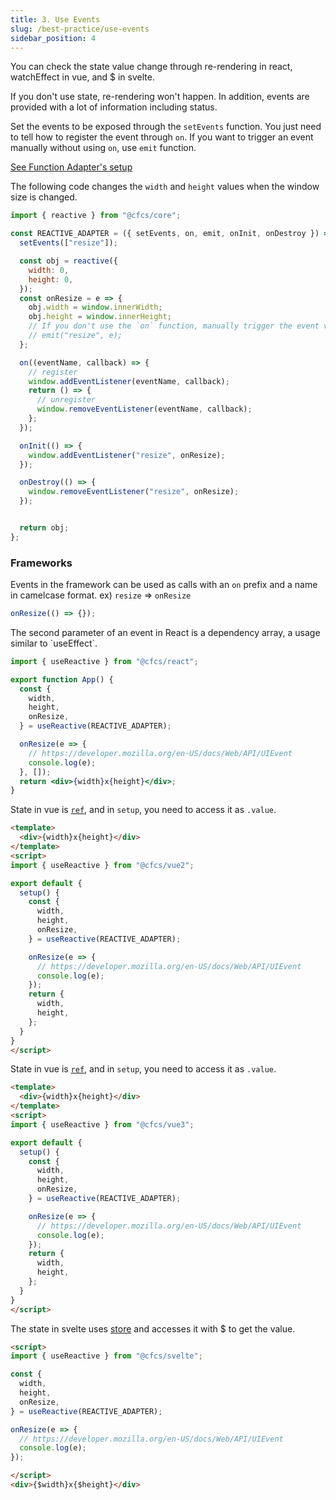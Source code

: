 ```yaml
---
title: 3. Use Events
slug: /best-practice/use-events
sidebar_position: 4
---
```




You can check the state value change through re-rendering in react, watchEffect in vue, and $ in svelte.

If you don't use state, re-rendering won't happen.
In addition, events are provided with a lot of information including status.


Set the events to be exposed through the `setEvents` function.
You just need to tell how to register the event through `on`.
If you want to trigger an event manually without using `on`, use `emit` function.

[See Function Adapter's setup](/docs/api/Core/Reactive/Interface/ReacitveSetup)


The following code changes the `width` and `height` values when the window size is changed.

```js
import { reactive } from "@cfcs/core";

const REACTIVE_ADAPTER = ({ setEvents, on, emit, onInit, onDestroy }) => {
  setEvents(["resize"]);

  const obj = reactive({
    width: 0,
    height: 0,
  });
  const onResize = e => {
    obj.width = window.innerWidth;
    obj.height = window.innerHeight;
    // If you don't use the `on` function, manually trigger the event via `emit`.
    // emit("resize", e);
  };

  on((eventName, callback) => {
    // register
    window.addEventListener(eventName, callback);
    return () => {
      // unregister
      window.removeEventListener(eventName, callback);
    };
  });

  onInit(() => {
    window.addEventListener("resize", onResize);
  });

  onDestroy(() => {
    window.removeEventListener("resize", onResize);
  });


  return obj;
};
```


### Frameworks
Events in the framework can be used as calls with an `on` prefix and a name in camelcase format.
ex) `resize` => `onResize`

```js
onResize(() => {});
```
<FrameworkTabs>
  <TabItem value="react">
The second parameter of an event in React is a dependency array, a usage similar to `useEffect`.

```jsx
import { useReactive } from "@cfcs/react";

export function App() {
  const {
    width,
    height,
    onResize,
  } = useReactive(REACTIVE_ADAPTER);

  onResize(e => {
    // https://developer.mozilla.org/en-US/docs/Web/API/UIEvent
    console.log(e);
  }, []);
  return <div>{width}x{height}</div>;
}
```
</TabItem>
<TabItem value="vue2">

State in vue is [`ref`](https://vuejs.org/api/reactivity-core.html#ref), and in `setup`, you need to access it as `.value`.


```html
<template>
  <div>{width}x{height}</div>
</template>
<script>
import { useReactive } from "@cfcs/vue2";

export default {
  setup() {
    const {
      width,
      height,
      onResize,
    } = useReactive(REACTIVE_ADAPTER);

    onResize(e => {
      // https://developer.mozilla.org/en-US/docs/Web/API/UIEvent
      console.log(e);
    });
    return {
      width,
      height,
    };
  }
}
</script>
```
</TabItem>

<TabItem value="vue3">

State in vue is [`ref`](https://vuejs.org/api/reactivity-core.html#ref), and in `setup`, you need to access it as `.value`.



```html
<template>
  <div>{width}x{height}</div>
</template>
<script>
import { useReactive } from "@cfcs/vue3";

export default {
  setup() {
    const {
      width,
      height,
      onResize,
    } = useReactive(REACTIVE_ADAPTER);

    onResize(e => {
      // https://developer.mozilla.org/en-US/docs/Web/API/UIEvent
      console.log(e);
    });
    return {
      width,
      height,
    };
  }
}
</script>
```
</TabItem>
<TabItem value="svelte">

The state in svelte uses [store](https://svelte.dev/docs#component-format-script-4-prefix-stores-with-$-to-access-their-values) and accesses it with $ to get the value.

```html
<script>
import { useReactive } from "@cfcs/svelte";

const {
  width,
  height,
  onResize,
} = useReactive(REACTIVE_ADAPTER);

onResize(e => {
  // https://developer.mozilla.org/en-US/docs/Web/API/UIEvent
  console.log(e);
});

</script>
<div>{$width}x{$height}</div>
```

  </TabItem>
</FrameworkTabs>
